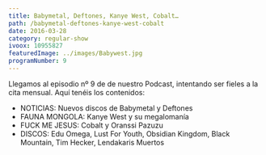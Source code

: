 ```yaml
---
title: Babymetal, Deftones, Kanye West, Cobalt…
path: /babymetal-deftones-kanye-west-cobalt
date: 2016-03-28
category: regular-show
ivoox: 10955827
featuredImage: ../images/Babywest.jpg
programNumber: 9
---
```


Llegamos al episodio nº 9 de de nuestro Podcast, intentando ser fieles a la cita mensual. Aquí tenéis los contenidos:

*   NOTICIAS: Nuevos discos de Babymetal y Deftones
*   FAUNA MONGOLA: Kanye West y su megalomanía
*   FUCK ME JESUS: Cobalt y Oranssi Pazuzu
*   DISCOS: Edu Omega, Lust For Youth, Obsidian Kingdom, Black Mountain, Tim Hecker, Lendakaris Muertos
